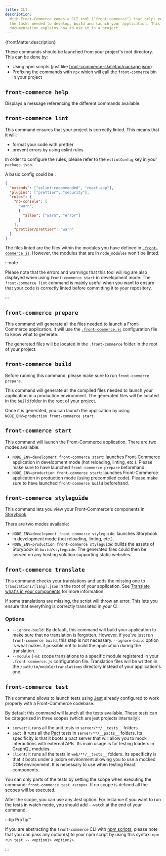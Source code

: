 ```yaml
---
title: CLI
description:
  With Front-Commerce comes a CLI tool ("front-commerce") that helps you launch
  the tasks needed to develop, build and launch your application. This reference
  documentation explains how to use it in a project.
---
```


<p>{frontMatter.description}</p>

These commands should be launched from your project's root directory. This can
be done by:

- Using npm scripts (just like
  [front-commerce-skeleton/package.json](https://gitlab.blackswift.cloud/front-commerce/front-commerce-skeleton/blob/main/package.json#L7))
- Prefixing the commands with `npx` which will call the `front-commerce` bin in
  your project

## `front-commerce help`

Displays a message referencing the different commands available.

## `front-commerce lint`

This command ensures that your project is correctly linted. This means that it
will:

- format your code with prettier
- prevent errors by using eslint rules

In order to configure the rules, please refer to the `eslintConfig` key in your
`package.json`.

A basic config could be :

```json
{
  "extends": ["eslint:recommended", "react-app"],
  "plugins": ["prettier", "security"],
  "rules": {
    "no-console": [
      "warn",
      {
        "allow": ["warn", "error"]
      }
    ],
    "prettier/prettier": "warn"
  }
}
```

The files linted are the files within the modules you have defined in
[`.front-commerce.js`](/docs/reference/front-commerce-js). However, the modules
that are in `node_modules` won't be linted.

:::note

Please note that the errors and warnings that this tool will log are also
displayed when using `front-commerce start` in development mode. The
`front-commerce lint` command is mainly useful when you want to ensure that your
code is correctly linted before committing it to your repository.

:::

## `front-commerce prepare`

This command will generate all the files needed to launch a Front-Commerce
application. It will use the
[`.front-commerce.js`](/docs/reference/front-commerce-js) configuration file to
know what to generate.

The generated files will be located in the `.front-commerce` folder in the root
of your project.

## `front-commerce build`

Before running this command, please make sure to run `front-commerce prepare`.

This command will generate all the compiled files needed to launch your
application in a production environment. The generated files will be located in
the `build` folder in the root of your project.

Once it is generated, you can launch the application by using
`NODE_ENV=production front-commerce start`.

## `front-commerce start`

This command will launch the Front-Commerce application. There are two modes
available:

- `NODE_ENV=development front-commerce start`: launches Front-Commerce
  application in development mode (hot reloading, linting, etc.). Please make
  sure to have launched `front-commerce prepare` beforehand.
- `NODE_ENV=production front-commerce start`: launches Front-Commerce
  application in production mode (using precompiled code). Please make sure to
  have launched `front-commerce build` beforehand.

## `front-commerce styleguide`

This command lets you view your Front-Commerce's components in
[Storybook](https://storybook.js.org/).

There are two modes available:

- `NODE_ENV=development front-commerce styleguide`: launches Storybook in
  development mode (hot reloading, linting, etc.).
- `NODE_ENV=production front-commerce styleguide`: builds the assets of
  Storybook in `build/styleguide`. The generated files could then be served on
  any hosting solution supporting static websites.

## `front-commerce translate`

This command checks your translations and adds the missing one to
`translations/[lang].json` in the root of your application. See
[Translate what's in your components](/docs/advanced/theme/translations#translate-what’s-in-your-components)
for more information.

If some translations are missing, the script will throw an error. This lets you
ensure that everything is correctly translated in your CI.

### Options

- `--ignore-build`: By default, this command will build your application to make
  sure that no translation is forgotten. However, if you've just run
  `front-commerce build`, this step is not necessary. `--ignore-build` option is
  what makes it possible not to build the application during the translation.
- `--module` (`-m`): scope translations to a specific module registered in your
  `.front-commerce.js` configuration file. Translation files will be written in
  the `/path/to/module/translations` directory instead of your application's
  one.

## `front-commerce test`

This command allows to launch tests using [Jest](https://jestjs.io/) already
configured to work properly with a Front-Commerce codebase.

By default this command will launch all the tests available. These tests can be
categorized in three scopes (which are jest projects internally):

- `server`: it runs all the unit tests in `server/**/__tests__` folders.
- `pact`: it runs all the [Pact](https://docs.pact.io/) tests in
  `server/**/__pacts__` folders. Its specificity is that it boots a pact server
  that will allow you to mock interactions with external APIs. Its main usage is
  for testing loaders in GraphQL modules.
- `client`: it runs all the tests in `web/**/__tests__` folders. Its specificity
  is that it boots under a jsdom environment allowing you to use a mocked DOM
  environment. It is necessary to use when testing React components.

You can only parts of the tests by setting the scope when executing the command:
`front-commerce test <scope>`. If no scope is defined all the scopes will be
executed.

After the scope, you can use any Jest option. For instance if you want to run
the tests in watch mode, you should add `--watch` at the end of your command.

:::tip ProTip™

If you are abstracting the `front-commerce` CLI with
[npm scripts](https://docs.npmjs.com/misc/scripts), please note that you can
pass any option(s) to your npm script by using this syntax:
`npm run test -- <option1> <option2>`.

:::
